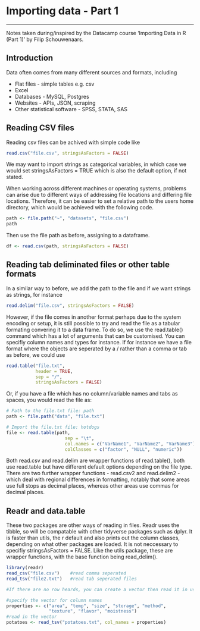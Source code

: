 # Importing data - Part 1
***
Notes taken during/inspired by the Datacamp course 'Importing Data in R (Part 1)' by Filip Schouwenaars.

## Introduction 

Data often comes from many different sources and formats, including

* Flat files - simple tables e.g. csv
* Excel
* Databases - MySQL, Postgres
* Websites - APIs, JSON, scraping
* Other statistical software - SPSS, STATA, SAS

## Reading CSV files

Reading csv files can be achived with simple code like

```r
read.csv("file.csv", stringsAsFactors = FALSE)
```

We may want to import strings as categorical variables, in which case we would set stringsAsFactors = TRUE which is also the default option, if not stated.

When working across different machines or operating systems, problems can arise due to different ways of addressing file locations and differing file locations.  Therefore, it can be easier to set a relative path to the users home directory, which would be achieved with the following code.

```r
path <- file.path("~", "datasets", "file.csv")
path
```

Then use the file path as before, assigning to a dataframe.

```r
df <- read.csv(path, stringsAsFactors = FALSE)
```

## Reading tab deliminated files or other table formats

In a similar way to before, we add the path to the file and if we want strings as strings, for instance

```r
read.delim("file.csv", stringsAsFactors = FALSE)
```

However, if the file comes in another format perhaps due to the system encoding or setup, it is still possible to try and read the file as a tabular formating convering it to a data frame.  To do so, we use the read.table() command which has a lot of arguments that can be customised.  You can specifiy column names and types for instance.  If for instance we have a file format where the objects are seperated by a / rather than a comma or tab as before, we could use

```r
read.table("file.txt",
           header = TRUE,
           sep = "/",
           stringsAsFactors = FALSE)

```

Or, if you have a file which has no column/variable names and tabs as spaces, you would read the file as:

```r
# Path to the file.txt file: path
path <- file.path("data", "file.txt")

# Import the file.txt file: hotdogs
file <- read.table(path, 
                      sep = "\t",                                        # specify seperator - tab in this instance
                      col.names = c("VarName1", "VarName2", "VarName3"), # specifiy variable names
                      colClasses = c("factor", "NULL", "numeric"))       # specify the column/variable classes
```

Both read.csv and read.delim are wrapper functions of read.table(), both use read.table but have different default options depending on the file type.  There are two further wrapper functions - read.csv2 and read.delim2 - which deal with regional differences in formatting, notably that some areas use full stops as decimal places, whereas other areas use commas for decimal places.

## Readr and data.table

These two packages are other ways of reading in files.  Readr uses the tibble, so will be compatable with other tidyverse packages such as dplyr.  It is faster than utils, the r default and also prints out the column classes, depending on what other packages are loaded. It is not neccessary to specifiy stringsAsFactors = FALSE.  Like the utils package, these are wrapper functions, with the base function being read_delim().

```r
library(readr)
read_csv("file.csv")    #read comma seperated
read_tsv("file2.txt")   #read tab seperated files

#If there are no row heards, you can create a vector then read it in using the col_names argument

#specify the vector for column names
properties <- c("area", "temp", "size", "storage", "method",
                "texture", "flavor", "moistness")
#read in the vector
potatoes <- read_tsv("potatoes.txt", col_names = properties)

```

